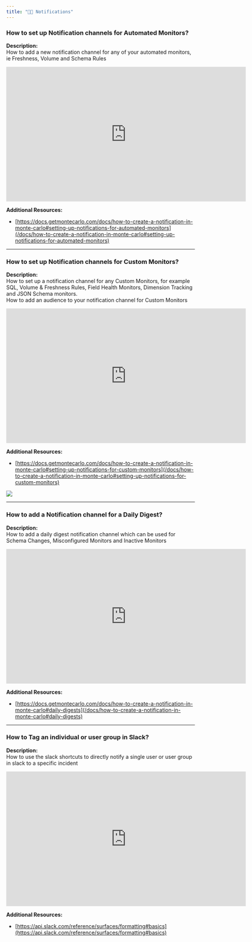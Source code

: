 ```yaml
---
title: "🧑‍🎓 Notifications"
---
```


### How to set up Notification channels for Automated Monitors?

**Description:**  
How to add a new notification channel for any of your automated monitors, ie Freshness, Volume and Schema Rules

<iframe title="vimeo-player" src="https://player.vimeo.com/video/869246504?h=af3010979b" width="640" height="360" frameborder="0"    allowfullscreen></iframe>

**Additional Resources:** 

* [https://docs.getmontecarlo.com/docs/how-to-create-a-notification-in-monte-carlo#setting-up-notifications-for-automated-monitors](/docs/how-to-create-a-notification-in-monte-carlo#setting-up-notifications-for-automated-monitors)

---

### How to set up Notification channels for Custom Monitors?

**Description:**  
How to set up a notification channel for any Custom Monitors, for example SQL, Volume & Freshness Rules, Field Health Monitors, Dimension Tracking and JSON Schema monitors.  
How to add an audience to your notification channel for Custom Monitors 

<iframe title="vimeo-player" src="https://player.vimeo.com/video/869246549?h=0f5243008b" width="640" height="360" frameborder="0"    allowfullscreen></iframe>

**Additional Resources:** 

* [https://docs.getmontecarlo.com/docs/how-to-create-a-notification-in-monte-carlo#setting-up-notifications-for-custom-monitors](/docs/how-to-create-a-notification-in-monte-carlo#setting-up-notifications-for-custom-monitors)

![](/images/f0799dc-Custom_Monitor_Notif._Best_Practices.png)

---

### How to add a Notification channel for a Daily Digest?

**Description:**  
How to add a daily digest notification channel which can be used for Schema Changes, Misconfigured Monitors and Inactive Monitors

<iframe title="vimeo-player" src="https://player.vimeo.com/video/869246604?h=8bf44c228d" width="640" height="360" frameborder="0"    allowfullscreen></iframe>

**Additional Resources:**

* [https://docs.getmontecarlo.com/docs/how-to-create-a-notification-in-monte-carlo#daily-digests](/docs/how-to-create-a-notification-in-monte-carlo#daily-digests)

---

### How to Tag an individual or user group in Slack?

**Description:**  
How to use the slack shortcuts to directly notify a single user or user group in slack to a specific incident

<iframe title="vimeo-player" src="https://player.vimeo.com/video/869246472?h=1893a4d2ca" width="640" height="360" frameborder="0"    allowfullscreen></iframe>

**Additional Resources:** 

* [https://api.slack.com/reference/surfaces/formatting#basics](https://api.slack.com/reference/surfaces/formatting#basics)
